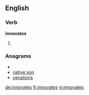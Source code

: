 ==English==

===Verb===
'''innovates'''

# {{third-person singular of|[[innovate]]}}

===Anagrams===
* {{alphagram|aeinnostv}}
* [[native son#English|native son]]
* [[venations#English|venations]]

[[de:innovates]]
[[fr:innovates]]
[[vi:innovates]]